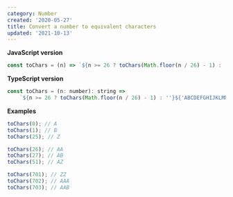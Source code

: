 ```yaml
---
category: Number
created: '2020-05-27'
title: Convert a number to equivalent characters
updated: '2021-10-13'
---
```


**JavaScript version**

```js
const toChars = (n) => `${n >= 26 ? toChars(Math.floor(n / 26) - 1) : ''}${'ABCDEFGHIJKLMNOPQRSTUVWXYZ'[n % 26]}`;
```

**TypeScript version**

```js
const toChars = (n: number): string =>
    `${n >= 26 ? toChars(Math.floor(n / 26) - 1) : ''}${'ABCDEFGHIJKLMNOPQRSTUVWXYZ'[n % 26]}`;
```

**Examples**

```js
toChars(0); // A
toChars(1); // B
toChars(25); // Z

toChars(26); // AA
toChars(27); // AB
toChars(51); // AZ

toChars(701); // ZZ
toChars(702); // AAA
toChars(703); // AAB
```
